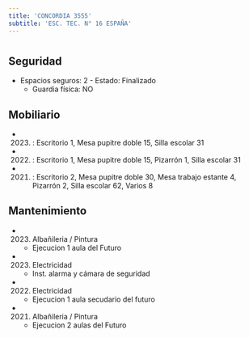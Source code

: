 ```yaml
---
title: 'CONCORDIA 3555'
subtitle: 'ESC. TEC. N° 16 ESPAÑA'
---
```


#


## Seguridad

*  Espacios seguros: 2 - Estado: Finalizado 
    + Guardia física: NO





## Mobiliario

*  (2023) : Escritorio 1, Mesa pupitre doble 15, Silla escolar 31 

*  (2022) : Escritorio 1, Mesa pupitre doble 15, Pizarrón 1, Silla escolar 31 

*  (2021) : Escritorio 2, Mesa pupitre doble 30, Mesa trabajo estante 4, Pizarrón 2, Silla escolar 62, Varios 8 





## Mantenimiento

*  (2023) Albañileria / Pintura 
    + Ejecucion 1  aula del Futuro

*  (2023) Electricidad 
    + Inst. alarma y cámara de seguridad

*  (2022) Electricidad 
    + Ejecucion 1 aula secudario del futuro

*  (2021) Albañileria / Pintura 
    + Ejecucion 2 aulas del Futuro



